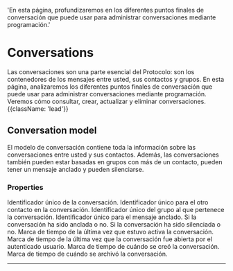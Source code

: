 'En esta página, profundizaremos en los diferentes puntos finales de conversación que puede usar para administrar conversaciones mediante programación.'

# Conversations

Las conversaciones son una parte esencial del Protocolo: son los contenedores de los mensajes entre usted, sus contactos y grupos. En esta página, analizaremos los diferentes puntos finales de conversación que puede usar para administrar conversaciones mediante programación. Veremos cómo consultar, crear, actualizar y eliminar conversaciones. {{className: 'lead'}}

## Conversation model

El modelo de conversación contiene toda la información sobre las conversaciones entre usted y sus contactos. Además, las conversaciones también pueden estar basadas en grupos con más de un contacto, pueden tener un mensaje anclado y pueden silenciarse.

### Properties

<Properties>
  <Property name="id" type="string">
Identificador único de la conversación.
  </Property>
  <Property name="contact_id" type="string">
Identificador único para el otro contacto en la conversación.
  </Property>
  <Property name="group_id" type="string">
Identificador único del grupo al que pertenece la conversación.
  </Property>
  <Property name="pinned_message_id" type="string">
Identificador único para el mensaje anclado.
  </Property>
  <Property name="is_pinned" type="boolean">
Si la conversación ha sido anclada o no.
  </Property>
  <Property name="is_muted" type="boolean">
Si la conversación ha sido silenciada o no.
  </Property>
  <Property name="last_active_at" type="timestamp">
Marca de tiempo de la última vez que estuvo activa la conversación.
  </Property>
  <Property name="last_opened_at" type="timestamp">
Marca de tiempo de la última vez que la conversación fue abierta por el autenticado
usuario.
  </Property>
  <Property name="created_at" type="timestamp">
Marca de tiempo de cuándo se creó la conversación.
  </Property>
  <Property name="archived_at" type="timestamp">
Marca de tiempo de cuándo se archivó la conversación.
  </Property>
</Properties>

---
